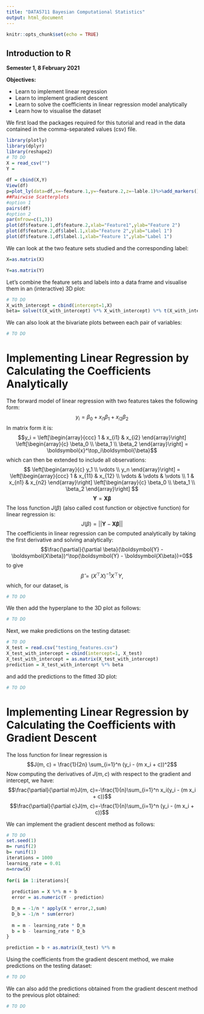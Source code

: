 ```yaml
---
title: "DATA5711 Bayesian Computational Statistics"
output: html_document
---
```


```r
knitr::opts_chunk$set(echo = TRUE)
```

## Introduction to R

**Semester 1, 8 February 2021**

**Objectives:**

* Learn to implement linear regression
* Learn to implement gradient descent
* Learn to solve the coefficients in linear regression model analytically
* Learn how to visualise the dataset

We first load the packages required for this tutorial and read in the data contained in the comma-separated values (csv) file.
```r
library(plotly)
library(dplyr)
library(reshape2)
# TO DO
X = read_csv("")
Y = 
  
df = cbind(X,Y)
View(df)
p=plot_ly(data=df,x=~feature.1,y=~feature.2,z=~lable.1)%>%add_markers()
##Pairwise Scatterplots
#option 1
pairs(df)
#option 2
par(mfrow=c(1,3))
plot(df$feature.1,df$feature.2,xlab="Feature1",ylab="Feature 2")
plot(df$feature.2,df$label.1,xlab="Feature 2",ylab="Label 1")
plot(df$feature.1,df$label.1,xlab="Feature 1",ylab="Label 1")
```

We can look at the two feature sets studied and the corresponding label:
```r
X=as.matrix(X)
```

```r
Y=as.matrix(Y)
```

Let's combine the feature sets and labels into a data frame and visualise them in an (interactive) 3D plot:
```r
# TO DO
X_with_intercept = cbind(intercept=1,X)
beta= solve(t(X_with_intercept) %*% X_with_intercept) %*% t(X_with_intercept) %*% Y
```

We can also look at the bivariate plots between each pair of variables:
```r
# TO DO

```

# Implementing Linear Regression by Calculating the Coefficients Analytically

The forward model of linear regression with two features takes the following form:
$$y_i = \beta_0 + x_{i1}\beta_1 + x_{i2}\beta_2$$
In matrix form it is:
$$y_i = \left[\begin{array}{ccc} 
1 & x_{i1} & x_{i2}
\end{array}\right] \left[\begin{array}{c} 
\beta_0 \\
\beta_1 \\
\beta_2
\end{array}\right] = \boldsymbol{x}^\top_i\boldsymbol{\beta}$$
which can then be extended to include all observations:
$$
\left[\begin{array}{c} 
y_1 \\
\vdots \\
y_n
\end{array}\right]
=
\left[\begin{array}{ccc} 
1 & x_{11} & x_{12} \\ 
\vdots & \vdots & \vdots \\
1 & x_{n1} & x_{n2}
\end{array}\right]
\left[\begin{array}{c} 
\beta_0 \\ 
\beta_1 \\
\beta_2
\end{array}\right]
$$
$$ \boldsymbol{Y} = \boldsymbol{X\beta}$$
The loss function $J(\beta)$ (also called cost function or objective function) for linear regression is:
$$J(\beta)=|| \boldsymbol{Y} - \boldsymbol{X\beta} ||$$
The coefficients in linear regression can be computed analytically by taking the first derivative and solving analytically:
$$\frac{\partial}{\partial \beta}(\boldsymbol{Y} - \boldsymbol{X\beta})^\top(\boldsymbol{Y} - \boldsymbol{X\beta})=0$$
to give
$$\hat{\beta}=(X^\top X)^{-1} X^\top Y,$$
which, for our dataset, is
```r
# TO DO

```

We then add the hyperplane to the 3D plot as follows:
```r
# TO DO

```

Next, we make predictions on the testing dataset:
```r
# TO DO
X_test = read.csv("testing_features.csv")
X_test_with_intercept = cbind(intercept=1, X_test)
X_test_with_intercept = as.matrix(X_test_with_intercept)
prediction = X_test_with_intercept %*% beta
```

and add the predictions to the fitted 3D plot:
```r
# TO DO

```

# Implementing Linear Regression by Calculating the Coefficients with Gradient Descent

The loss function for linear regression is
$$J(m, c) = \frac{1}{2n} \sum_{i=1}^n (y_i - (m x_i + c))^2$$
Now computing the derivatives of $J(m, c)$ with respect to the gradient and intercept, we have:
$$\frac{\partial}{\partial m}J(m, c)=-\frac{1}{n}\sum_{i=1}^n x_i(y_i - (m x_i + c))$$
$$\frac{\partial}{\partial c}J(m, c)=-\frac{1}{n}\sum_{i=1}^n (y_i - (m x_i + c))$$

We can implement the gradient descent method as follows:
```r
# TO DO
set.seed(1)
m= runif(2)
b= runif(1)
iterations = 1000
learning_rate = 0.01
n=nrow(X)
  
for(i in 1:iterations){
  
  prediction = X %*% m + b 
  error = as.numeric(Y - prediction)

  D_m = -1/n * apply(X * error,2,sum)  
  D_b = -1/n * sum(error)
  
  m = m - learning_rate * D_m
  b = b - learning_rate * D_b
}

prediction = b + as.matrix(X_test) %*% m
```

Using the coefficients from the gradient descent method, we make predictions on the testing dataset:
```r
# TO DO

```

We can also add the predictions obtained from the gradient descent method to the previous plot obtained:
```r
# TO DO

```